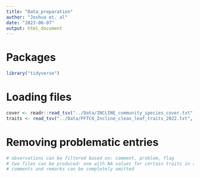 ```yaml
---
title: "Data_preparation"
author: "Joshua et. al"
date: "2023-06-07"
output: html_document
---
```


# Packages
```r
library("tidyverse")
```

# Loading files
```r
cover <- readr::read_tsv("../Data/INCLINE_community_species_cover.txt", guess_max = Inf, trim_ws = TRUE)
traits <- read_tsv("../Data/PFTC6_Incline_clean_leaf_traits_2022.txt", guess_max = Inf, trim_ws = TRUE)
```

# Removing problematic entries
```r
# observations can be filtered based on: comment, problem, flag
# two files can be produced: one with NA values for certain traits in a sample and one without NAs (meaning each sample has a value for all 5 traits)
# comments and remarks can be completely omitted
```

